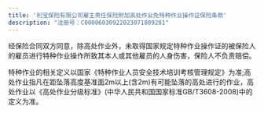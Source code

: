 ```yaml
---
title: '利宝保险有限公司雇主责任保险附加高处作业免特种作业操作证保险条款'
description: "注册号：C00006030922023071809281"
---
```


经保险合同双方同意，除高处作业外，未取得国家规定特种作业操作证的被保险人的雇员进行特种作业操作所致其本人或其他雇员的人身伤害，保险人不负责赔偿。

特种作业的相关定义以国家《特种作业人员安全技术培训考核管理规定》为准;高处作业指凡在距坠落高度基准面2m以上(含2m)有可能坠落的高处进行的作业，高处作业以《高处作业分级标准》(中华人民共和国国家标准GB/T3608-2008)中的定义为准。